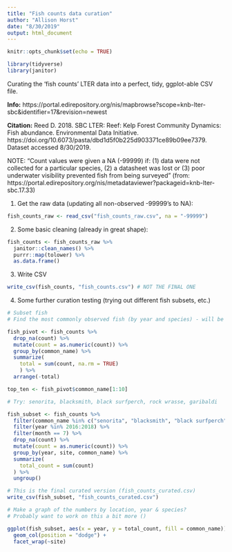 ```yaml
---
title: "Fish counts data curation"
author: "Allison Horst"
date: "8/30/2019"
output: html_document
---
```


```r
knitr::opts_chunk$set(echo = TRUE)
```

```r
library(tidyverse)
library(janitor)
```


Curating the 'fish counts' LTER data into a perfect, tidy, ggplot-able CSV file. 

**Info:** https://portal.edirepository.org/nis/mapbrowse?scope=knb-lter-sbc&identifier=17&revision=newest

**Citation:** Reed D. 2018. SBC LTER: Reef: Kelp Forest Community Dynamics: Fish abundance. Environmental Data Initiative. https://doi.org/10.6073/pasta/dbd1d5f0b225d903371ce89b09ee7379. Dataset accessed 8/30/2019.

NOTE: "Count values were given a NA (-99999) if: (1) data were not collected for a particular species, (2) a datasheet was lost or (3) poor underwater visibility prevented fish from being surveyed" (from: https://portal.edirepository.org/nis/metadataviewer?packageid=knb-lter-sbc.17.33)

1. Get the raw data (updating all non-observed -99999's to NA):
```r

fish_counts_raw <- read_csv("fish_counts_raw.csv", na = "-99999")

```

2. Some basic cleaning (already in great shape): 
```r

fish_counts <- fish_counts_raw %>% 
  janitor::clean_names() %>% 
  purrr::map(tolower) %>% 
  as.data.frame()

```

3. Write CSV
```r

write_csv(fish_counts, "fish_counts.csv") # NOT THE FINAL ONE

```

4. Some further curation testing (trying out different fish subsets, etc.)
```r
# Subset fish
# Find the most commonly observed fish (by year and species) - will be more interesting than a bunch of 0's

fish_pivot <- fish_counts %>% 
  drop_na(count) %>% 
  mutate(count = as.numeric(count)) %>% 
  group_by(common_name) %>% 
  summarize(
    total = sum(count, na.rm = TRUE)
    ) %>% 
  arrange(-total)

top_ten <- fish_pivot$common_name[1:10]

# Try: senorita, blacksmith, black surfperch, rock wrasse, garibaldi

fish_subset <- fish_counts %>% 
  filter(common_name %in% c("senorita", "blacksmith", "black surfperch", "rock wrasse", "garibaldi")) %>% 
  filter(year %in% 2016:2018) %>% 
  filter(month == 7) %>% 
  drop_na(count) %>% 
  mutate(count = as.numeric(count)) %>% 
  group_by(year, site, common_name) %>% 
  summarize(
    total_count = sum(count)
  ) %>% 
  ungroup()

# This is the final curated version (fish_counts_curated.csv)
write_csv(fish_subset, "fish_counts_curated.csv")

# Make a graph of the numbers by location, year & species?
# Probably want to work on this a bit more ()

ggplot(fish_subset, aes(x = year, y = total_count, fill = common_name)) +
  geom_col(position = "dodge") +
  facet_wrap(~site)

```


